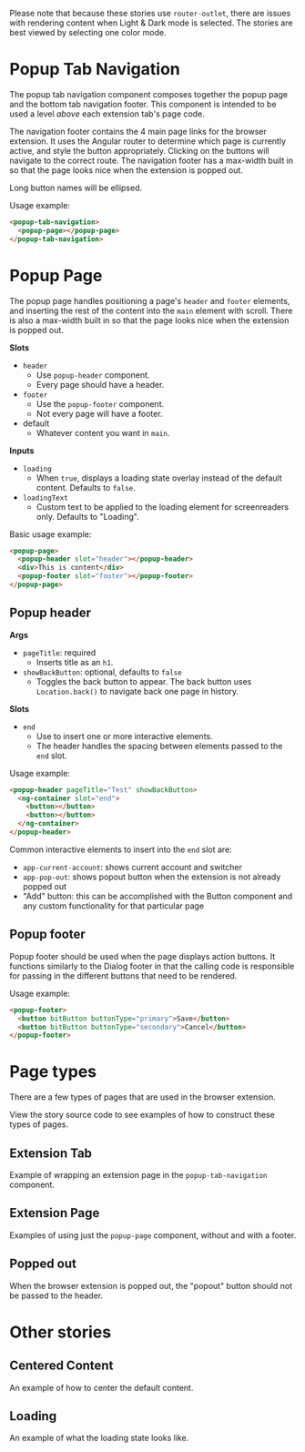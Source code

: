 

<Meta of={stories} />

Please note that because these stories use `router-outlet`, there are issues with rendering content
when Light & Dark mode is selected. The stories are best viewed by selecting one color mode.

# Popup Tab Navigation

The popup tab navigation component composes together the popup page and the bottom tab navigation
footer. This component is intended to be used a level _above_ each extension tab's page code.

The navigation footer contains the 4 main page links for the browser extension. It uses the Angular
router to determine which page is currently active, and style the button appropriately. Clicking on
the buttons will navigate to the correct route. The navigation footer has a max-width built in so
that the page looks nice when the extension is popped out.

Long button names will be ellipsed.

Usage example:

```html
<popup-tab-navigation>
  <popup-page></popup-page>
</popup-tab-navigation>
```

# Popup Page

The popup page handles positioning a page's `header` and `footer` elements, and inserting the rest
of the content into the `main` element with scroll. There is also a max-width built in so that the
page looks nice when the extension is popped out.

**Slots**

- `header`
  - Use `popup-header` component.
  - Every page should have a header.
- `footer`
  - Use the `popup-footer` component.
  - Not every page will have a footer.
- default
  - Whatever content you want in `main`.

**Inputs**

- `loading`
  - When `true`, displays a loading state overlay instead of the default content. Defaults to
    `false`.
- `loadingText`
  - Custom text to be applied to the loading element for screenreaders only. Defaults to "Loading".

Basic usage example:

```html
<popup-page>
  <popup-header slot="header"></popup-header>
  <div>This is content</div>
  <popup-footer slot="footer"></popup-footer>
</popup-page>
```

## Popup header

**Args**

- `pageTitle`: required
  - Inserts title as an `h1`.
- `showBackButton`: optional, defaults to `false`
  - Toggles the back button to appear. The back button uses `Location.back()` to navigate back one
    page in history.

**Slots**

- `end`
  - Use to insert one or more interactive elements.
  - The header handles the spacing between elements passed to the `end` slot.

Usage example:

```html
<popup-header pageTitle="Test" showBackButton>
  <ng-container slot="end">
    <button></button>
    <button></button>
  </ng-container>
</popup-header>
```

Common interactive elements to insert into the `end` slot are:

- `app-current-account`: shows current account and switcher
- `app-pop-out`: shows popout button when the extension is not already popped out
- "Add" button: this can be accomplished with the Button component and any custom functionality for
  that particular page

## Popup footer

Popup footer should be used when the page displays action buttons. It functions similarly to the
Dialog footer in that the calling code is responsible for passing in the different buttons that need
to be rendered.

Usage example:

```html
<popup-footer>
  <button bitButton buttonType="primary">Save</button>
  <button bitButton buttonType="secondary">Cancel</button>
</popup-footer>
```

# Page types

There are a few types of pages that are used in the browser extension.

View the story source code to see examples of how to construct these types of pages.

## Extension Tab

Example of wrapping an extension page in the `popup-tab-navigation` component.

<Canvas>
  <Story of={stories.PopupTabNavigation} />
</Canvas>

## Extension Page

Examples of using just the `popup-page` component, without and with a footer.

<Canvas>
  <Story of={stories.PopupPage} />
</Canvas>

<Canvas>
  <Story of={stories.PopupPageWithFooter} />
</Canvas>

## Popped out

When the browser extension is popped out, the "popout" button should not be passed to the header.

<Canvas>
  <Story of={stories.PoppedOut} />
</Canvas>

# Other stories

## Centered Content

An example of how to center the default content.

<Canvas>
  <Story of={stories.CenteredContent} />
</Canvas>

## Loading

An example of what the loading state looks like.

<Canvas>
  <Story of={stories.Loading} />
</Canvas>
